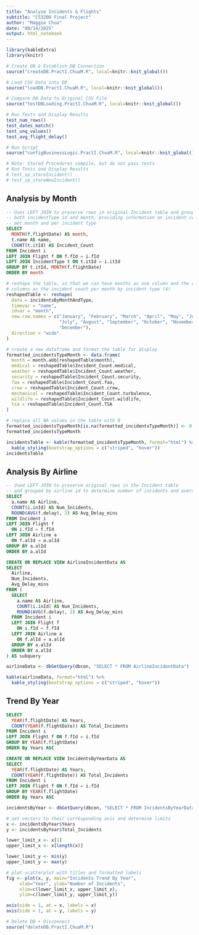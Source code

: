```yaml
---
title: "Analyze Incidents & Flights"
subtitle: "CS3200 Final Project"
author: "Maggie Chua"
date: "08/14/2025"
output: html_notebook
---
```


```r
library(kableExtra)
library(knitr)
```

```r
# Create DB & Establish DB Connection
source("createDB.PractI.ChuaM.R", local=knitr::knit_global())

# Load CSV Data into DB
source("loadDB.PractI.ChuaM.R", local=knitr::knit_global())
```

```r
# Compare DB Data to Original CSV File
source("testDBLoading.PractI.ChuaM.R", local=knitr::knit_global())

# Run Tests and Display Results
test_num_rows()
test_dates_match()
test_unq_values()
test_avg_flight_delay()
```

```r
# Run Script
source("configBusinessLogic.PractI.ChuaM.R", local=knitr::knit_global())

# Note: Stored Procedures compile, but do not pass tests
# Run Tests and Display Results
# test_sp_storeIncident()
# test_sp_storeNewIncident()
```


## Analysis by Month
```sql
-- Uses LEFT JOIN to preserve rows in original Incident table and groups by
-- both incidentType id and month, providing information on incident count
-- per month and per incident type
SELECT 
  MONTH(f.flightDate) AS month,
  t.name AS name,
  COUNT(t.itId) AS Incident_Count
FROM Incident i
LEFT JOIN Flight f ON f.fId = i.fId
LEFT JOIN IncidentType t ON t.itId = i.itId
GROUP BY t.itId, MONTH(f.flightDate)
ORDER BY month
```

```r
# reshape the table, so that we can have months as one column and the other
# columns as the incident count per month by incident type (4)
reshapedTable <- reshape( 
  data = incidentsByMonthAndType,
  timevar = "name",
  idvar = "month",
  new.row.names = c("January", "February", "March", "April", "May", "June", 
                    "July", "August", "September", "October", "November", 
                    "December"),
  direction = "wide"
)

# create a new dataframe and format the table for display
formatted_incidentsTypeMonth <- data.frame(
  month = month.abb[reshapedTable$month],
  medical = reshapedTable$Incident_Count.medical,
  weather = reshapedTable$Incident_Count.weather,
  security = reshapedTable$Incident_Count.security,
  faa = reshapedTable$Incident_Count.faa,
  crew = reshapedTable$Incident_Count.crew,
  mechanical = reshapedTable$Incident_Count.turbulence,
  wildlife = reshapedTable$Incident_Count.wildlife,
  tsa = reshapedTable$Incident_Count.TSA
)

# replace all NA values in the table with 0
formatted_incidentsTypeMonth[is.na(formatted_incidentsTypeMonth)] <- 0
formatted_incidentsTypeMonth
```

```r
incidentsTable <- kable(formatted_incidentsTypeMonth, format="html") %>%
  kable_styling(bootstrap_options = c("striped", "hover"))
incidentsTable
```


## Analysis By Airline
```sql
-- Used LEFT JOIN to preserve original rows in the Incident table
-- and grouped by airline id to determine number of incidents and average delay
SELECT 
  a.name AS Airline,
  COUNT(i.inId) AS Num_Incidents,
  ROUND(AVG(f.delay), 2) AS Avg_Delay_mins
FROM Incident i
LEFT JOIN Flight f
  ON i.fId = f.fId
LEFT JOIN Airline a
  ON f.alId = a.alId
GROUP BY a.alId
ORDER BY a.alId
```

```sql
CREATE OR REPLACE VIEW AirlineIncidentData AS
SELECT
  Airline,
  Num_Incidents,
  Avg_Delay_mins
FROM (
  SELECT 
    a.name AS Airline,
    COUNT(i.inId) AS Num_Incidents,
    ROUND(AVG(f.delay), 2) AS Avg_Delay_mins
  FROM Incident i
  LEFT JOIN Flight f
    ON i.fId = f.fId
  LEFT JOIN Airline a
    ON f.alId = a.alId
  GROUP BY a.alId
  ORDER BY a.alId
) AS subquery
```

```r
airlineData <- dbGetQuery(dbcon, "SELECT * FROM AirlineIncidentData")

kable(airlineData, format="html") %>%
  kable_styling(bootstrap_options = c("striped", "hover"))
```

## Trend By Year
```sql
SELECT 
  YEAR(f.flightDate) AS Years,
  COUNT(YEAR(f.flightDate)) AS Total_Incidents
FROM Incident i
LEFT JOIN Flight f ON f.fId = i.fId
GROUP BY YEAR(f.flightDate)
ORDER By Years ASC
```

```sql
CREATE OR REPLACE VIEW IncidentsByYearData AS
SELECT 
  YEAR(f.flightDate) AS Years,
  COUNT(YEAR(f.flightDate)) AS Total_Incidents
FROM Incident i
LEFT JOIN Flight f ON f.fId = i.fId
GROUP BY YEAR(f.flightDate)
ORDER By Years ASC
```


```r
incidentsByYear <- dbGetQuery(dbcon, "SELECT * FROM IncidentsByYearData")

# set vectors to their corresponding axis and determine limits
x <- incidentsByYear$Years
y <- incidentsByYear$Total_Incidents

lower_limit_x <- x[1]
upper_limit_x <- x[length(x)]

lower_limit_y <- min(y)
upper_limit_y <- max(y)

# plot scatterplot with titles and formatted labels
fig <- plot(x, y, main="Incidents Trend By Year", 
     xlab="Year", ylab="Number of Incidents",
     xlim=c(lower_limit_x, upper_limit_x),
     ylim=c(lower_limit_y, upper_limit_y))

axis(side = 1, at = x, labels = x)
axis(side = 1, at = y, labels = y)
```

```r
# Delete DB + Disconnect
source("deleteDB.PractI.ChuaM.R")
```